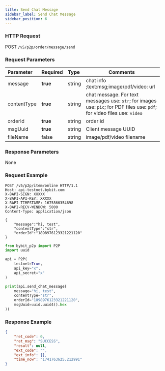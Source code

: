 ```yaml
---
title: Send Chat Message
sidebar_label: Send Chat Message
sidebar_position: 6
---
```


### HTTP Request
POST `/v5/p2p/order/message/send`

### Request Parameters
| Parameter | Required | Type | Comments|
|:----- |:-------|:-----|------ |
|message|**true** |string |chat info ;text:msg;image/pdf/video: url |
|contentType|**true** |string |chat message. For text messages use: `str`; for images use: `pic`; for PDF files use: `pdf`; for video files use: `video`|
|orderId|**true** |string |order id |
|msgUuid|**true** |string |Client message UUID |
|fileName|false |string |image/pdf/video filename |

### Response Parameters
None

### Request Example

<Tabs groupId="programming-languages">
<TabItem value="http" label="HTTP">

```http
POST /v5/p2p/item/online HTTP/1.1
Host: api-testnet.bybit.com
X-BAPI-SIGN: XXXXX
X-BAPI-API-KEY: XXXXX
X-BAPI-TIMESTAMP: 1675866354698
X-BAPI-RECV-WINDOW: 5000
Content-Type: application/json

{
    "message":"hi, test",
    "contentType":"str",
    "orderId":"1898976123321221120"
}
```

</TabItem>
<TabItem value="python" label="Python">

```python
from bybit_p2p import P2P
import uuid

api = P2P(
    testnet=True,
    api_key="x",
    api_secret="x"
)

print(api.send_chat_message(
    message="hi, test",
    contentType="str",
    orderId="1898976123321221120",
    msgUuid=uuid.uuid4().hex
))
```

</TabItem>
</Tabs>

### Response Example

```json
{
    "ret_code": 0,
    "ret_msg": "SUCCESS",
    "result": null,
    "ext_code": "",
    "ext_info": {},
    "time_now": "1741763625.212991"
}
```
